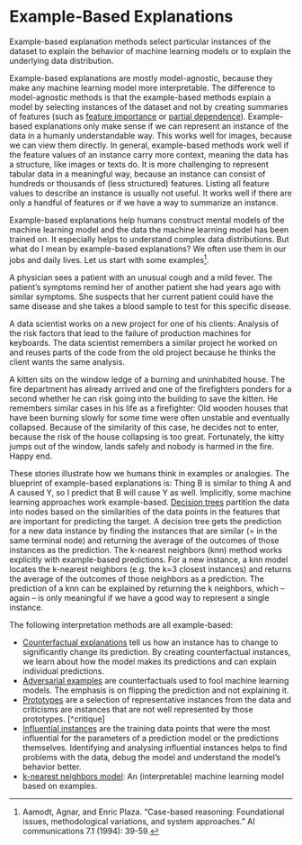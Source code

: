 # Example-Based Explanations {#example-based}

Example-based explanation methods select particular instances of the dataset to explain the behavior of machine learning models or to explain the underlying data distribution.

<!-- *Keywords: example-based explanations, case-based reasoning (CBR), solving by analogy* -->

Example-based explanations are mostly model-agnostic, because they make any machine learning model more interpretable.
The difference to model-agnostic methods is that the example-based methods explain a model by selecting instances of the dataset and not by creating summaries of features (such as [feature importance](#feature-importance) or [partial dependence](#pdp)).
Example-based explanations only make sense if we can represent an instance of the data in a humanly understandable way.
This works well for images, because we can view them directly.
In general, example-based methods work well if the feature values of an instance carry more context, meaning the data has a structure, like images or texts do.
It is more challenging to represent tabular data in a meaningful way, because an instance can consist of hundreds or thousands of (less structured) features.
Listing all feature values to describe an instance is usually not useful.
It works well if there are only a handful of features or if we have a way to summarize an instance.


Example-based explanations help humans construct mental models of the machine learning model and the data the machine learning model has been trained on.
It especially helps to understand complex data distributions.
But what do I mean by example-based explanations?
We often use them in our jobs and daily lives.
Let us start with some examples[^cbr].

A physician sees a patient with an unusual cough and a mild fever.
The patient's symptoms remind her of another patient she had years ago with similar symptoms.
She suspects that her current patient could have the same disease and she takes a blood sample to test for this specific disease.

A data scientist works on a new project for one of his clients:
Analysis of the risk factors that lead to the failure of production machines for keyboards.
The data scientist remembers a similar project he worked on and reuses parts of the code from the old project because he thinks the client wants the same analysis.

A kitten sits on the window ledge of a burning and uninhabited house.
The fire department has already arrived and one of the firefighters ponders for a second whether he can risk going into the building to save the kitten.
He remembers similar cases in his life as a firefighter:
Old wooden houses that have been burning slowly for some time were often unstable and eventually collapsed.
Because of the similarity of this case, he decides not to enter, because the risk of the house collapsing is too great.
Fortunately, the kitty jumps out of the window, lands safely and nobody is harmed in the fire. Happy end.

These stories illustrate how we humans think in examples or analogies.
The blueprint of example-based explanations is:
Thing B is similar to thing A and A caused Y, so I predict that B will cause Y as well.
Implicitly, some machine learning approaches work example-based.
[Decision trees](#tree) partition the data into nodes based on the similarities of the data points in the features that are important for predicting the target.
A decision tree gets the prediction for a new data instance by finding the instances that are similar (= in the same terminal node) and returning the average of the outcomes of those instances as the prediction.
The k-nearest neighbors (knn) method works explicitly with example-based predictions.
For a new instance, a knn model locates the k-nearest neighbors (e.g. the k=3 closest instances) and returns the average of the outcomes of those neighbors as a prediction.
The prediction of a knn can be explained by returning the k neighbors, which -- again -- is only meaningful if we have a good way to represent a single instance.

The following interpretation methods are all example-based:

- [Counterfactual explanations](#counterfactual) tell us how an instance has to change to significantly change its prediction.
By creating counterfactual instances, we learn  about how the model makes its predictions and can explain individual predictions.
- [Adversarial examples](#adversarial) are counterfactuals used to fool machine learning models.
The emphasis is on flipping the prediction and not explaining it.
- [Prototypes](#proto) are a selection of representative instances from the data and criticisms are instances that are not well represented by those prototypes. [^critique]
- [Influential instances](#influential) are the training data points that were the most influential for the parameters of a prediction model or the predictions themselves.
Identifying and analysing influential instances helps to find problems with the data, debug the model and understand the model's behavior better.
- [k-nearest neighbors model](#other-interpretable): An (interpretable) machine learning model  based on examples.


[^cbr]: Aamodt, Agnar, and Enric Plaza. "Case-based reasoning: Foundational issues, methodological variations, and system approaches." AI communications 7.1 (1994): 39-59.

